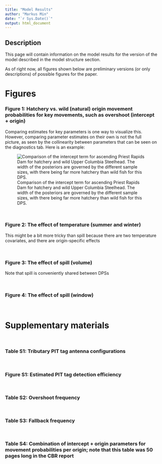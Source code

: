 ```yaml
---
title: "Model Results"
author: "Markus Min"
date: "`r Sys.Date()`"
output: html_document
---
```


## Description

This page will contain information on the model results for the version of the model described in the model structure section.

As of right now, all figures shown below are preliminary versions (or only descriptions) of possible figures for the paper.

# Figures

### Figure 1: Hatchery vs. wild (natural) origin movement probabilities for key movements, such as overshoot (intercept + origin)

Comparing estimates for key parameters is one way to visualize this. However, comparing parameter estimates on their own is not the full picture, as seen by the collinearity between parameters that can be seen on the diagnostics tab. Here is an example:


![Comparison of the intercept term for ascending Priest Rapids Dam for hatchery and wild Upper Columbia Steelhead. The width of the posteriors are governed by the different sample sizes, with there being far more hatchery than wild fish for this DPS.](site_figures/posterior_comparison_plots/b0_matrix_3_4_comp_plot.png)

<br>

### Figure 2: The effect of temperature (summer and winter)
This might be a bit more tricky than spill because there are two temperature covariates, and there are origin-specific effects

<br>

### Figure 3: The effect of spill (volume)
Note that spill is conveniently shared between DPSs

<br>

### Figure 4: The effect of spill (window)

<br>

# Supplementary materials

<br>

### Table S1: Tributary PIT tag antenna configurations

<br>

### Figure S1: Estimated PIT tag detection efficiency

<br>


### Table S2: Overshoot frequency

<br>


### Table S3: Fallback frequency

<br>


### Table S4: Combination of intercept + origin parameters for movement probabilities per origin; note that this table was 50 pages long in the CBR report
